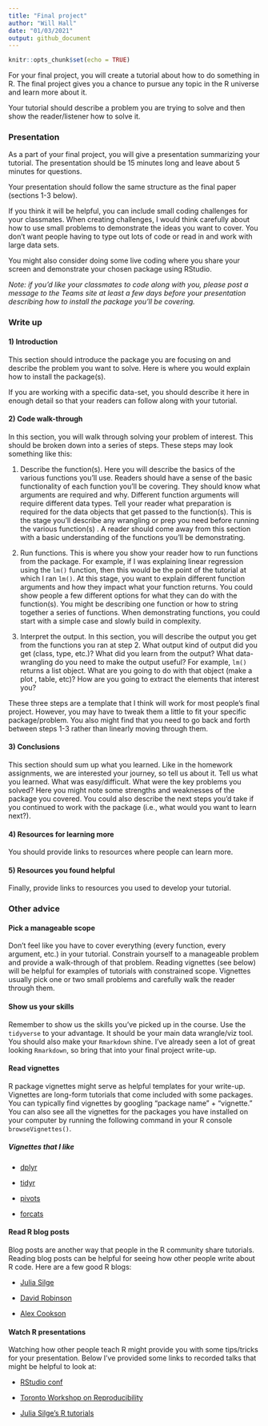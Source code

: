 ```yaml
---
title: "Final project"
author: "Will Hall"
date: "01/03/2021"
output: github_document
---
```


```r
knitr::opts_chunk$set(echo = TRUE)
```

For your final project, you will create a tutorial about how to do something in R. The final project gives you a chance to pursue any topic in the R universe and learn more about it. 

Your tutorial should describe a problem you are trying to solve and then show the reader/listener how to solve it. 

### Presentation

As a part of your final project, you will give a presentation summarizing your tutorial. The presentation should be 15 minutes long and leave about 5 minutes for questions. 

Your presentation should follow the same structure as the final paper (sections 1-3 below).  

If you think it will be helpful, you can include small coding challenges for your classmates. When creating challenges, I would think carefully about how to use small problems to demonstrate the ideas you want to cover. You don't want people having to type out lots of code or read in and work with large data sets. 

You might also consider doing some live coding where you share your screen and demonstrate your chosen package using RStudio. 

*Note: if you'd like your classmates to code along with you, please post a message to the Teams site at least a few days before your presentation describing how to install the package you'll be covering.* 

### Write up 

#### 1) Introduction

This section should introduce the package you are focusing on and describe the problem you want to solve. Here is where you would explain how to install the package(s).

If you are working with a specific data-set, you should describe it here in enough detail so that your readers can follow along with your tutorial.

#### 2) Code walk-through

In this section, you will walk through solving your problem of interest. This should be broken down into a series of steps. These steps may look something like this:

1) Describe the function(s). Here you will describe the basics of the various functions you'll use. Readers should have a sense of the basic functionality of each function you'll be covering.  They should know what arguments are required and why. Different function arguments will require different data types.  Tell your reader what preparation is required for the data objects that get passed to the function(s). This is the stage you'll describe any wrangling or prep you need before running the various function(s) . A reader should come away from this section with a basic understanding of the functions you'll be demonstrating. 

2) Run functions. This is where you show your reader how to run functions from the package. For example, if I was explaining linear regression using the `lm()` function, then this would be the point of the tutorial at which I ran `lm()`. At this stage, you want to explain different function arguments and how they impact what your function returns. You could show people a few different options for what they can do with the function(s).  You might be describing one function or how to string together a series of functions. When demonstrating functions, you could start with a simple case and slowly build in complexity.

3) Interpret the output. In this section, you will describe the output you get from the functions you ran at step 2. What output kind of output did you get (class, type, etc.)? What did you learn from the output? What data-wrangling do you need to make the output useful? For example, `lm()` returns a list object. What are you going to do with that object (make a plot , table, etc)? How are you going to extract the elements that interest you? 

These three steps are a template that I think will work for most people's final project. However, you may have to tweak them a little to fit your specific package/problem. You also might find that you need to go back and forth between steps 1-3 rather than linearly moving through them.

#### 3) Conclusions

This section should sum up what you learned. Like in the homework assignments, we are interested your journey, so tell us about it. Tell us what you learned. What was easy/difficult. What were the key problems you solved? Here you might note some strengths and weaknesses of the package you covered. You could also describe the next steps you'd take if you continued to work with the package (i.e., what would you want to learn next?). 

#### 4) Resources for learning more

You should provide links to resources where people can learn more. 

#### 5) Resources you found helpful

Finally, provide links to resources you used to develop your tutorial. 

### Other advice

#### Pick a manageable scope

Don't feel like you have to cover everything (every function, every argument, etc.) in your tutorial. Constrain yourself to a manageable problem and provide a walk-through of that problem. Reading vignettes (see below) will be helpful for examples of tutorials with constrained scope. Vignettes usually pick one or two small problems and carefully walk the reader through them. 

#### Show us your skills

Remember to show us the skills you've picked up in the course. Use the `tidyverse` to your advantage. It should be your main data wrangle/viz tool. You should also make your `Rmarkdown` shine. I've already seen a lot of great looking `Rmarkdown`, so bring that into your final project write-up. 

#### Read vignettes

R package vignettes might serve as helpful templates for your write-up. Vignettes are long-form tutorials that come included with some packages. You can typically find vignettes by googling "package name" + "vignette." You can also see all the vignettes for the packages you have installed on your computer by running the following command in your R console `browseVignettes()`. 

##### Vignettes that I like

- [dplyr](https://cran.r-project.org/web/packages/dplyr/vignettes/dplyr.html)

- [tidyr](https://tidyr.tidyverse.org/articles/tidy-data.html)

- [pivots](https://tidyr.tidyverse.org/articles/pivot.html)

- [forcats](https://forcats.tidyverse.org/articles/forcats.html)

#### Read R blog posts

Blog posts are another way that people in the R community share tutorials. Reading blog posts can be helpful for seeing how other people write about R code. Here are a few good R blogs:

- [Julia Silge](https://juliasilge.com/blog/)

- [David Robinson](http://varianceexplained.org/posts/)

- [Alex Cookson](https://www.alexcookson.com/)


#### Watch R presentations

Watching how other people teach R might provide you with some tips/tricks for your presentation. Below I've provided some links to recorded talks that might be helpful to look at:

- [RStudio conf](https://rstudio.com/resources/rstudioglobal-2021/)

- [Toronto Workshop on Reproducibility](https://rohanalexander.com/reproducibility.html)

- [Julia Silge's R tutorials](https://www.youtube.com/channel/UCTTBgWyJl2HrrhQOOc710kA)

